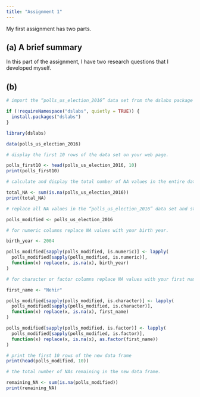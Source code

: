 ---
title: "Assignment 1"
---

My first assignment has two parts.

## (a) A brief summary

In this part of the assignment, I have two research questions that I developed myself.

## (b)

```{r}


# import the “polls_us_election_2016” data set from the dslabs package

if (!requireNamespace("dslabs", quietly = TRUE)) {
  install.packages("dslabs")
}

library(dslabs)

data(polls_us_election_2016)

# display the first 10 rows of the data set on your web page.

polls_first10 <- head(polls_us_election_2016, 10)
print(polls_first10)

# calculate and display the total number of NA values in the entire data set.

total_NA <- sum(is.na(polls_us_election_2016))
print(total_NA)

# replace all NA values in the “polls_us_election_2016” data set and store the modified data set as a new object.

polls_modified <- polls_us_election_2016

# for numeric columns replace NA values with your birth year.

birth_year <- 2004  

polls_modified[sapply(polls_modified, is.numeric)] <- lapply(
  polls_modified[sapply(polls_modified, is.numeric)], 
  function(x) replace(x, is.na(x), birth_year)
)

# for character or factor columns replace NA values with your first name

first_name <- "Nehir"

polls_modified[sapply(polls_modified, is.character)] <- lapply(
  polls_modified[sapply(polls_modified, is.character)], 
  function(x) replace(x, is.na(x), first_name)
)

polls_modified[sapply(polls_modified, is.factor)] <- lapply(
  polls_modified[sapply(polls_modified, is.factor)], 
  function(x) replace(x, is.na(x), as.factor(first_name))
)

# print the first 10 rows of the new data frame
print(head(polls_modified, 10))

# the total number of NAs remaining in the new data frame.

remaining_NA <- sum(is.na(polls_modified))
print(remaining_NA)


```
